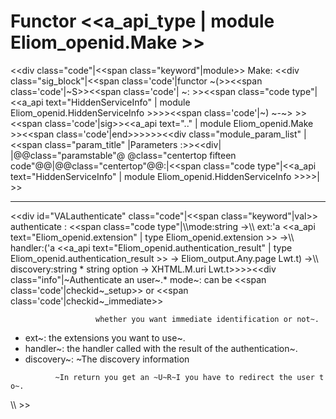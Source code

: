=Functor <<a_api_type | module Eliom_openid.Make >> =
<<div class="code"|<<span class="keyword"|module>> Make: <<div class="sig_block"|<<span class='code'|functor ~(>><<span class='code'|~S>><<span class='code'| ~: >><<span class="code type"|<<a_api text="HiddenServiceInfo" | module Eliom_openid.HiddenServiceInfo >>>><<span class='code'|~) ~-~> >><<span class='code'|sig>><<a_api text=".." | module Eliom_openid.Make >><<span class='code'|end>>>>>><<div class="module_param_list" | <<span class="param_title" |Parameters :>><<div|
|@@class="paramstable"@ @class="centertop fifteen code"@@{{{S}}}|@@class="centertop"@@:|<<span class="code type"|<<a_api text="HiddenServiceInfo" | module Eliom_openid.HiddenServiceInfo >>>>|
>>

----
<<div id="VALauthenticate" class="code"|<<span class="keyword"|val>> authenticate : <<span class="code type"|\\{{{   }}}mode:string ->\\{{{   }}}  ext:'a <<a_api text="Eliom_openid.extension" | type Eliom_openid.extension >> ->\\{{{   }}}  handler:('a <<a_api text="Eliom_openid.authentication_result" | type Eliom_openid.authentication_result >> -> Eliom_output.Any.page Lwt.t) ->\\{{{   }}}  discovery:string * string option -> XHTML.M.uri Lwt.t>>>><<div class="info"|~Authenticate an user~.* mode~: can be <<span class='code'|checkid~_setup>> or <<span class='code'|checkid~_immediate>>
                    whether you want immediate identification or not~.
* ext~: the extensions you want to use~.
* handler~: the handler called with the result of the authentication~.
* discovery~: ~The discovery information
           ~In return you get an ~U~R~I you have to redirect the user to~.

\\
>>
